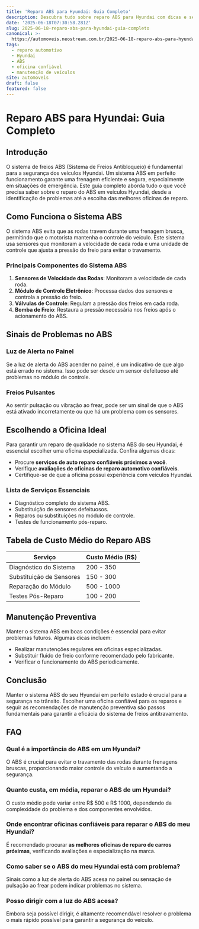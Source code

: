 ```yaml
---
title: 'Reparo ABS para Hyundai: Guia Completo'
description: Descubra tudo sobre reparo ABS para Hyundai com dicas e serviços confiáveis.
date: '2025-06-18T07:30:58.281Z'
slug: 2025-06-18-reparo-abs-para-hyundai-guia-completo
canonical: >-
  https://automoveis.neostream.com.br/2025-06-18-reparo-abs-para-hyundai-guia-completo
tags:
  - reparo automotivo
  - Hyundai
  - ABS
  - oficina confiável
  - manutenção de veículos
site: automoveis
draft: false
featured: false
---
```


# Reparo ABS para Hyundai: Guia Completo

## Introdução

O sistema de freios ABS (Sistema de Freios Antibloqueio) é fundamental para a segurança dos veículos Hyundai. Um sistema ABS em perfeito funcionamento garante uma frenagem eficiente e segura, especialmente em situações de emergência. Este guia completo aborda tudo o que você precisa saber sobre o reparo do ABS em veículos Hyundai, desde a identificação de problemas até a escolha das melhores oficinas de reparo.

## Como Funciona o Sistema ABS

O sistema ABS evita que as rodas travem durante uma frenagem brusca, permitindo que o motorista mantenha o controle do veículo. Este sistema usa sensores que monitoram a velocidade de cada roda e uma unidade de controle que ajusta a pressão do freio para evitar o travamento.

### Principais Componentes do Sistema ABS

1. **Sensores de Velocidade das Rodas**: Monitoram a velocidade de cada roda.
2. **Módulo de Controle Eletrônico**: Processa dados dos sensores e controla a pressão do freio.
3. **Válvulas de Controle**: Regulam a pressão dos freios em cada roda.
4. **Bomba de Freio**: Restaura a pressão necessária nos freios após o acionamento do ABS.

## Sinais de Problemas no ABS

### Luz de Alerta no Painel

Se a luz de alerta do ABS acender no painel, é um indicativo de que algo está errado no sistema. Isso pode ser desde um sensor defeituoso até problemas no módulo de controle.

### Freios Pulsantes

Ao sentir pulsação ou vibração ao frear, pode ser um sinal de que o ABS está ativado incorretamente ou que há um problema com os sensores.

## Escolhendo a Oficina Ideal

Para garantir um reparo de qualidade no sistema ABS do seu Hyundai, é essencial escolher uma oficina especializada. Confira algumas dicas:

- Procure **serviços de auto reparo confiáveis próximos a você**.
- Verifique **avaliações de oficinas de reparo automotivo confiáveis**.
- Certifique-se de que a oficina possui experiência com veículos Hyundai.

### Lista de Serviços Essenciais

- Diagnóstico completo do sistema ABS.
- Substituição de sensores defeituosos.
- Reparos ou substituições no módulo de controle.
- Testes de funcionamento pós-reparo.

## Tabela de Custo Médio do Reparo ABS

| Serviço                  | Custo Médio (R$) |
|--------------------------|------------------|
| Diagnóstico do Sistema   | 200 - 350        |
| Substituição de Sensores | 150 - 300        |
| Reparação do Módulo      | 500 - 1000       |
| Testes Pós-Reparo        | 100 - 200        |

## Manutenção Preventiva

Manter o sistema ABS em boas condições é essencial para evitar problemas futuros. Algumas dicas incluem:

- Realizar manutenções regulares em oficinas especializadas.
- Substituir fluido de freio conforme recomendado pelo fabricante.
- Verificar o funcionamento do ABS periodicamente.

## Conclusão

Manter o sistema ABS do seu Hyundai em perfeito estado é crucial para a segurança no trânsito. Escolher uma oficina confiável para os reparos e seguir as recomendações de manutenção preventiva são passos fundamentais para garantir a eficácia do sistema de freios antitravamento.

## FAQ

### Qual é a importância do ABS em um Hyundai?

O ABS é crucial para evitar o travamento das rodas durante frenagens bruscas, proporcionando maior controle do veículo e aumentando a segurança.

### Quanto custa, em média, reparar o ABS de um Hyundai?

O custo médio pode variar entre R$ 500 e R$ 1000, dependendo da complexidade do problema e dos componentes envolvidos.

### Onde encontrar oficinas confiáveis para reparar o ABS do meu Hyundai?

É recomendado procurar **as melhores oficinas de reparo de carros próximas**, verificando avaliações e especialização na marca.

### Como saber se o ABS do meu Hyundai está com problema?

Sinais como a luz de alerta do ABS acesa no painel ou sensação de pulsação ao frear podem indicar problemas no sistema.

### Posso dirigir com a luz do ABS acesa?

Embora seja possível dirigir, é altamente recomendável resolver o problema o mais rápido possível para garantir a segurança do veículo.
